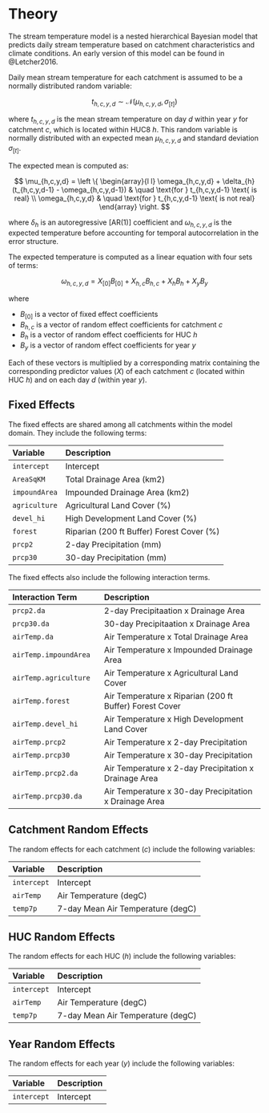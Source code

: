 # Theory {#theory}

The stream temperature model is a nested hierarchical Bayesian model that predicts daily stream temperature based on catchment characteristics and climate conditions. An early version of this model can be found in @Letcher2016.

Daily mean stream temperature for each catchment is assumed to be a normally distributed random variable:

$$t_{h,c,y,d} \sim \mathcal{N}(\mu_{h,c,y,d},\sigma_{[t]})$$

where $t_{h,c,y,d}$ is the mean stream temperature on day $d$ within year $y$ for catchment $c$, which is located within HUC8 $h$. This random variable is normally distributed with an expected mean $\mu_{h,c,y,d}$ and standard deviation $\sigma_{[t]}$.

The expected mean is computed as:

$$
\mu_{h,c,y,d} = \left \{
  \begin{array}{l l}
    \omega_{h,c,y,d} + \delta_{h}(t_{h,c,y,d-1} - \omega_{h,c,y,d-1}) & \quad \text{for } t_{h,c,y,d-1} \text{ is real} \\
    \omega_{h,c,y,d} & \quad \text{for } t_{h,c,y,d-1} \text{ is not real}
  \end{array} \right.
$$

where $\delta_h$ is an autoregressive [AR(1)] coefficient and $\omega_{h,c,y,d}$ is the expected temperature before accounting for temporal autocorrelation in the error structure.

The expected temperature is computed as a linear equation with four sets of terms:

$$\omega_{h,c,y,d} = X_{[0]} B_{[0]} + X_{h,c} B_{h,c} + X_{h} B_{h} + X_{y} B_{y}$$

where

- $B_{[0]}$ is a vector of fixed effect coefficients
- $B_{h,c}$ is a vector of random effect coefficients for catchment $c$
- $B_{h}$ is a vector of random effect coefficients for HUC $h$
- $B_{y}$ is a vector of random effect coefficients for year $y$

Each of these vectors is multiplied by a corresponding matrix containing the corresponding predictor values ($X$) of each catchment $c$ (located within HUC $h$) and on each day $d$ (within year $y$).

## Fixed Effects

The fixed effects are shared among all catchments within the model domain. They include the following terms:

Variable     |Description
:------------|:----------
`intercept`  |Intercept
`AreaSqKM`   |Total Drainage Area (km2)
`impoundArea`|Impounded Drainage Area (km2)
`agriculture`|Agricultural Land Cover (%)
`devel_hi`   |High Development Land Cover (%)
`forest`     |Riparian (200 ft Buffer) Forest Cover (%)
`prcp2`      |2-day Precipitation (mm)
`prcp30`     |30-day Precipitation (mm)

The fixed effects also include the following interaction terms.

Interaction Term     |Description
:--------------------|:-----------------------------------
`prcp2.da`           |2-day Precipitaation x Drainage Area
`prcp30.da`          |30-day Precipitaation x Drainage Area
`airTemp.da`         |Air Temperature x Total Drainage Area
`airTemp.impoundArea`|Air Temperature x Impounded Drainage Area
`airTemp.agriculture`|Air Temperature x Agricultural Land Cover
`airTemp.forest`     |Air Temperature x Riparian (200 ft Buffer) Forest Cover
`airTemp.devel_hi`   |Air Temperature x High Development Land Cover
`airTemp.prcp2`      |Air Temperature x 2-day Precipitation
`airTemp.prcp30`     |Air Temperature x 30-day Precipitation
`airTemp.prcp2.da`   |Air Temperature x 2-day Precipitation x Drainage Area
`airTemp.prcp30.da`  |Air Temperature x 30-day Precipitation x Drainage Area

## Catchment Random Effects

The random effects for each catchment ($c$) include the following variables:

Variable   |Description
:----------|:----------
`intercept`|Intercept
`airTemp`  |Air Temperature (degC)
`temp7p`   |7-day Mean Air Temperature (degC)

## HUC Random Effects

The random effects for each HUC ($h$) include the following variables:

Variable   |Description
:----------|:----------
`intercept`|Intercept
`airTemp`  |Air Temperature (degC)
`temp7p`   |7-day Mean Air Temperature (degC)

## Year Random Effects

The random effects for each year ($y$) include the following variables:

Variable   |Description
:----------|:----------
`intercept`|Intercept
